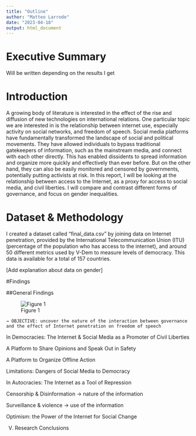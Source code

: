 ```yaml
---
title: "Outline"
author: "Matteo Larrode"
date: "2023-04-18"
output: html_document
---
```


# Executive Summary

Will be written depending on the results I get

# Introduction

 A growing body of literature is interested in the effect of the rise and diffusion of new technologies on international relations. One particular topic we are interested in is the relationship between internet use, especially activity on social networks, and freedom of speech. Social media platforms have fundamentally transformed the landscape of social and political movements. They have allowed individuals to bypass traditional gatekeepers of information, such as the mainstream media, and connect with each other directly. This has enabled dissidents to spread information and organize more quickly and effectively than ever before. But on the other hand, they can also be easily monitored and censored by governments, potentially putting activists at risk. In this report, I will be looking at the relationship between access to the Internet, as a proxy for access to social media, and civil liberties. I will compare and contrast different forms of governance, and focus on gender inequalities. 

# Dataset & Methodology

I created a dataset called “final_data.csv” by joining data on Internet penetration, provided by the International Telecommunication Union (ITU) (percentage of the population who has access to the internet), and around 50 different metrics used by V-Dem to measure levels of democracy. This data is available for a total of 157 countries.

[Add explanation about data on gender]


#Findings 

##General Findings 

![Figure 1]("images/fig1.png")

	→ OBJECTIVE: uncover the nature of the interaction between governance and the effect of Internet penetration on freedom of speech 

In Democracies: The Internet & Social Media as a Promoter of Civil Liberties

A Platform to Share Opinions and Speak Out in Safety

A Platform to Organize Offline Action

Limitations: Dangers of Social Media to Democracy

In Autocracies: The Internet as a Tool of Repression 

Censorship & Disinformation → nature of the information

Surveillance & violence → use of the information

Optimism: the Power of the Internet for Social Change 


V) Research Conclusions
